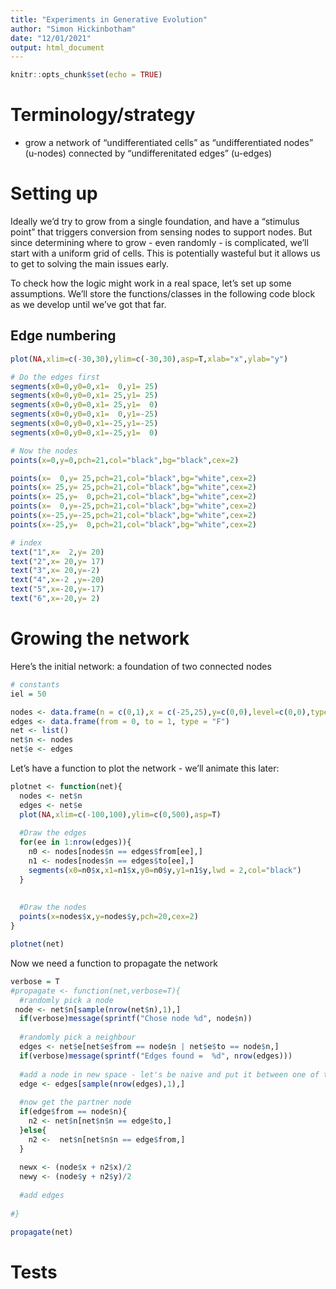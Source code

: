 ```yaml
---
title: "Experiments in Generative Evolution"
author: "Simon Hickinbotham"
date: "12/01/2021"
output: html_document
---
```


```r
knitr::opts_chunk$set(echo = TRUE)
```


# Terminology/strategy

- grow a network of "undifferentiated cells" as "undifferentiated nodes" (u-nodes) connected by "undifferenitated edges" (u-edges) 


# Setting up

Ideally we'd  try to grow from a single foundation, and have a "stimulus point" that triggers conversion from sensing nodes to support nodes. But since determining where to grow - even randomly - is complicated, we'll start with a uniform grid of cells. This is potentially wasteful but it allows us to get to solving the main issues early. 

To check how the logic might work in a real space, let's set up some assumptions. We'll store the functions/classes in the following code block as we develop until we've got that far. 

## Edge numbering

```r
plot(NA,xlim=c(-30,30),ylim=c(-30,30),asp=T,xlab="x",ylab="y")

# Do the edges first
segments(x0=0,y0=0,x1=  0,y1= 25)
segments(x0=0,y0=0,x1= 25,y1= 25)
segments(x0=0,y0=0,x1= 25,y1=  0)
segments(x0=0,y0=0,x1=  0,y1=-25)
segments(x0=0,y0=0,x1=-25,y1=-25)
segments(x0=0,y0=0,x1=-25,y1=  0)

# Now the nodes
points(x=0,y=0,pch=21,col="black",bg="black",cex=2)

points(x=  0,y= 25,pch=21,col="black",bg="white",cex=2)
points(x= 25,y= 25,pch=21,col="black",bg="white",cex=2)
points(x= 25,y=  0,pch=21,col="black",bg="white",cex=2)
points(x=  0,y=-25,pch=21,col="black",bg="white",cex=2)
points(x=-25,y=-25,pch=21,col="black",bg="white",cex=2)
points(x=-25,y=  0,pch=21,col="black",bg="white",cex=2)

# index
text("1",x=  2,y= 20)
text("2",x= 20,y= 17)
text("3",x= 20,y=-2)
text("4",x=-2 ,y=-20)
text("5",x=-20,y=-17)
text("6",x=-20,y= 2)
```



# Growing the network

Here's the initial network: a foundation of two connected nodes

```r
# constants
iel = 50

nodes <- data.frame(n = c(0,1),x = c(-25,25),y=c(0,0),level=c(0,0),type=c("F","F"),e1=c(F,F),e2=c(F,F),e3=c(T,F),e4=c(F,F),e5=c(F,F),e6=c(F,T))
edges <- data.frame(from = 0, to = 1, type = "F")
net <- list()
net$n <- nodes
net$e <- edges
```

Let's have a function to plot the network - we'll animate this later: 

```r
plotnet <- function(net){
  nodes <- net$n
  edges <- net$e
  plot(NA,xlim=c(-100,100),ylim=c(0,500),asp=T)
  
  #Draw the edges
  for(ee in 1:nrow(edges)){
    n0 <- nodes[nodes$n == edges$from[ee],]
    n1 <- nodes[nodes$n == edges$to[ee],]
    segments(x0=n0$x,x1=n1$x,y0=n0$y,y1=n1$y,lwd = 2,col="black")
  }
  
  
  #Draw the nodes
  points(x=nodes$x,y=nodes$y,pch=20,cex=2)
}

plotnet(net)
```

Now we need a function to propagate the network


```r
verbose = T
#propagate <- function(net,verbose=T){
  #randomly pick a node
 node <- net$n[sample(nrow(net$n),1),]
  if(verbose)message(sprintf("Chose node %d", node$n))
  
  #randomly pick a neighbour
  edges <- net$e[net$e$from == node$n | net$e$to == node$n,]
  if(verbose)message(sprintf("Edges found =  %d", nrow(edges)))
  
  #add a node in new space - let's be naive and put it between one of the edges
  edge <- edges[sample(nrow(edges),1),]
  
  #now get the partner node
  if(edge$from == node$n){
    n2 <- net$n[net$n$n == edge$to,]
  }else{
    n2 <-  net$n[net$n$n == edge$from,]
  }
  
  newx <- (node$x + n2$x)/2
  newy <- (node$y + n2$y)/2
  
  #add edges
  
#}

propagate(net)
```



# Tests


```r

```



